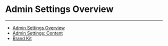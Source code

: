


Admin Settings Overview
=======================
***
* [Admin Settings Overview](..\..\article\admin_settings_overview\index.qmd)
* [Admin Settings: Content](..\..\article\admin_settings_content\index.qmd)
* [Brand Kit](/s/article/5428851518999)
